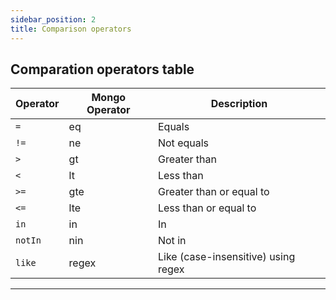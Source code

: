 ```yaml
---
sidebar_position: 2
title: Comparison operators
---
```



## Comparation operators table

| Operator | Mongo Operator | Description                         |
| -------- | -------------- | ----------------------------------- |
| `=`      | eq             | Equals                              |
| `!=`     | ne             | Not equals                          |
| `>`      | gt             | Greater than                        |
| `<`      | lt             | Less than                           |
| `>=`     | gte            | Greater than or equal to            |
| `<=`     | lte            | Less than or equal to               |
| `in`     | in             | In                                  |
| `notIn`  | nin            | Not in                              |
| `like`   | regex          | Like (case-insensitive) using regex |

---

<Sponsor />
